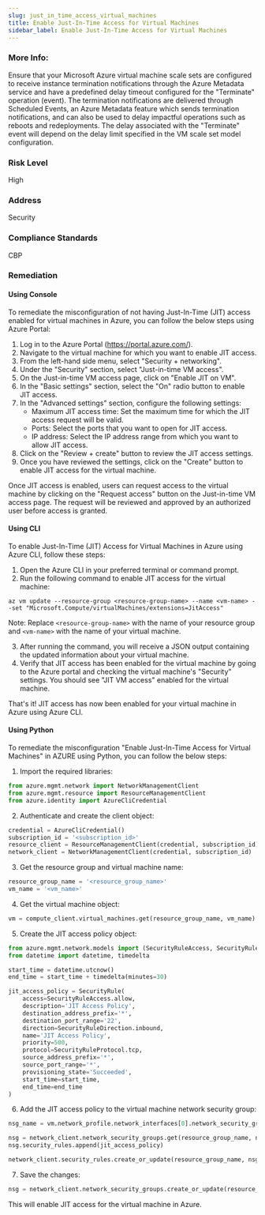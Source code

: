 ```yaml
---
slug: just_in_time_access_virtual_machines
title: Enable Just-In-Time Access for Virtual Machines
sidebar_label: Enable Just-In-Time Access for Virtual Machines
---
```


### More Info:

Ensure that your Microsoft Azure virtual machine scale sets are configured to receive instance termination notifications through the Azure Metadata service and have a predefined delay timeout configured for the "Terminate" operation (event). The termination notifications are delivered through Scheduled Events, an Azure Metadata feature which sends termination notifications, and can also be used to delay impactful operations such as reboots and redeployments. The delay associated with the "Terminate" event will depend on the delay limit specified in the VM scale set model configuration.

### Risk Level

High

### Address

Security

### Compliance Standards

CBP
### Remediation

#### Using Console

To remediate the misconfiguration of not having Just-In-Time (JIT) access enabled for virtual machines in Azure, you can follow the below steps using Azure Portal:

1. Log in to the Azure Portal (https://portal.azure.com/).
2. Navigate to the virtual machine for which you want to enable JIT access.
3. From the left-hand side menu, select "Security + networking".
4. Under the "Security" section, select "Just-in-time VM access".
5. On the Just-in-time VM access page, click on "Enable JIT on VM".
6. In the "Basic settings" section, select the "On" radio button to enable JIT access.
7. In the "Advanced settings" section, configure the following settings:
   - Maximum JIT access time: Set the maximum time for which the JIT access request will be valid.
   - Ports: Select the ports that you want to open for JIT access.
   - IP address: Select the IP address range from which you want to allow JIT access.
8. Click on the "Review + create" button to review the JIT access settings.
9. Once you have reviewed the settings, click on the "Create" button to enable JIT access for the virtual machine.

Once JIT access is enabled, users can request access to the virtual machine by clicking on the "Request access" button on the Just-in-time VM access page. The request will be reviewed and approved by an authorized user before access is granted.

#### Using CLI

To enable Just-In-Time (JIT) Access for Virtual Machines in Azure using Azure CLI, follow these steps:

1. Open the Azure CLI in your preferred terminal or command prompt.
2. Run the following command to enable JIT access for the virtual machine:

```
az vm update --resource-group <resource-group-name> --name <vm-name> --set "Microsoft.Compute/virtualMachines/extensions=JitAccess"
```

Note: Replace `<resource-group-name>` with the name of your resource group and `<vm-name>` with the name of your virtual machine.

3. After running the command, you will receive a JSON output containing the updated information about your virtual machine.
4. Verify that JIT access has been enabled for the virtual machine by going to the Azure portal and checking the virtual machine's "Security" settings. You should see "JIT VM access" enabled for the virtual machine.

That's it! JIT access has now been enabled for your virtual machine in Azure using Azure CLI.

#### Using Python

To remediate the misconfiguration "Enable Just-In-Time Access for Virtual Machines" in AZURE using Python, you can follow the below steps:

1. Import the required libraries:

```python
from azure.mgmt.network import NetworkManagementClient
from azure.mgmt.resource import ResourceManagementClient
from azure.identity import AzureCliCredential
```

2. Authenticate and create the client object:

```python
credential = AzureCliCredential()
subscription_id = '<subscription_id>'
resource_client = ResourceManagementClient(credential, subscription_id)
network_client = NetworkManagementClient(credential, subscription_id)
```

3. Get the resource group and virtual machine name:

```python
resource_group_name = '<resource_group_name>'
vm_name = '<vm_name>'
```

4. Get the virtual machine object:

```python
vm = compute_client.virtual_machines.get(resource_group_name, vm_name)
```

5. Create the JIT access policy object:

```python
from azure.mgmt.network.models import (SecurityRuleAccess, SecurityRuleDirection, SecurityRuleProtocol, SecurityRule)
from datetime import datetime, timedelta

start_time = datetime.utcnow()
end_time = start_time + timedelta(minutes=30)

jit_access_policy = SecurityRule(
    access=SecurityRuleAccess.allow,
    description='JIT Access Policy',
    destination_address_prefix='*',
    destination_port_range='22',
    direction=SecurityRuleDirection.inbound,
    name='JIT Access Policy',
    priority=500,
    protocol=SecurityRuleProtocol.tcp,
    source_address_prefix='*',
    source_port_range='*',
    provisioning_state='Succeeded',
    start_time=start_time,
    end_time=end_time
)
```

6. Add the JIT access policy to the virtual machine network security group:

```python
nsg_name = vm.network_profile.network_interfaces[0].network_security_group.id.split('/')[-1]

nsg = network_client.network_security_groups.get(resource_group_name, nsg_name)
nsg.security_rules.append(jit_access_policy)

network_client.security_rules.create_or_update(resource_group_name, nsg_name, jit_access_policy.name, jit_access_policy)
```

7. Save the changes:

```python
nsg = network_client.network_security_groups.create_or_update(resource_group_name, nsg_name, nsg)
```

This will enable JIT access for the virtual machine in Azure.



